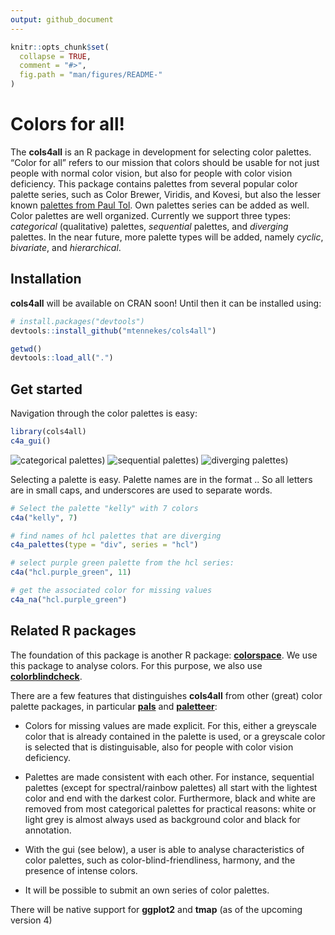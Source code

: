 ```yaml
---
output: github_document
---
```


<!-- README.md is generated from README.Rmd. Please edit that file -->

```r
knitr::opts_chunk$set(
  collapse = TRUE,
  comment = "#>",
  fig.path = "man/figures/README-"
)
```

# Colors for all!

The **cols4all** is an R package in development for selecting color palettes. "Color for all" refers to our mission that colors should be usable for not just people with normal color vision, but also for people with color vision deficiency. This package contains palettes from several popular color palette series, such as Color Brewer, Viridis, and Kovesi, but also the lesser known [palettes from Paul Tol](https://personal.sron.nl/~pault/). Own palettes series can be added as well. Color palettes are well organized. Currently we support three types: *categorical* (qualitative) palettes, *sequential* palettes, and *diverging* palettes. In the near future, more palette types will be added, namely *cyclic*, *bivariate*, and *hierarchical*. 


## Installation

**cols4all** will be available on CRAN soon! Until then it can be installed using:

```r
# install.packages("devtools")
devtools::install_github("mtennekes/cols4all")
```

```r
getwd()
devtools::load_all(".")
```

## Get started

Navigation through the color palettes is easy:


```r
library(cols4all)
c4a_gui()
```

![categorical palettes)](https://user-images.githubusercontent.com/2444081/155185594-a52c361f-7113-40fe-82ea-94e782c27be4.png)
![sequential palettes)](https://user-images.githubusercontent.com/2444081/155185615-9356443d-8a18-40a6-bc9e-d2e0d8e26eb4.png)
![diverging palettes)](https://user-images.githubusercontent.com/2444081/155185638-3d05a045-c794-4eab-b994-88c0b58196e2.png)


Selecting a palette is easy. Palette names are in the format <series>.<palette_name>. So all letters are in small caps, and underscores are used to separate words.

```r
# Select the palette "kelly" with 7 colors
c4a("kelly", 7)

# find names of hcl palettes that are diverging
c4a_palettes(type = "div", series = "hcl")

# select purple green palette from the hcl series:
c4a("hcl.purple_green", 11)

# get the associated color for missing values
c4a_na("hcl.purple_green")
```



## Related R packages

The foundation of this package is another R package: [**colorspace**](https://colorspace.r-forge.r-project.org/). We use this package to analyse colors. For this purpose, we also use [**colorblindcheck**](https://github.com/Nowosad/colorblindcheck).

There are a few features that distinguishes **cols4all** from other (great) color palette packages, in particular [**pals**](https://kwstat.github.io/pals/) and [**paletteer**](https://github.com/EmilHvitfeldt/paletteer):

* Colors for missing values are made explicit. For this, either a greyscale color that is already contained in the palette is used, or a greyscale color is selected that is distinguisable, also for people with color vision deficiency.

* Palettes are made consistent with each other. For instance, sequential palettes (except for spectral/rainbow palettes) all start with the lightest color and end with the darkest color. Furthermore, black and white are removed from most categorical palettes for practical reasons: white or light grey is almost always used as background color and black for annotation.

* With the gui (see below), a user is able to analyse characteristics of color palettes, such as color-blind-friendliness, harmony, and the presence of intense colors.

* It will be possible to submit an own series of color palettes.

There will be native support for **ggplot2** and **tmap** (as of the upcoming version 4)
